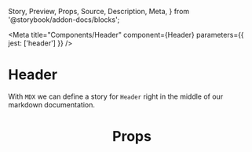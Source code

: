   Story,
  Preview,
  Props,
  Source,
  Description,
  Meta,
} from '@storybook/addon-docs/blocks';

<Meta
  title="Components/Header"
  component={Header}
  parameters={{ jest: ['header'] }}
/>

# Header

With `MDX` we can define a story for `Header` right in the middle of our
markdown documentation.

<Preview>
  <Story name="default">
    <Header />
  </Story>
</Preview>

# Props

<Props of={Header} />
